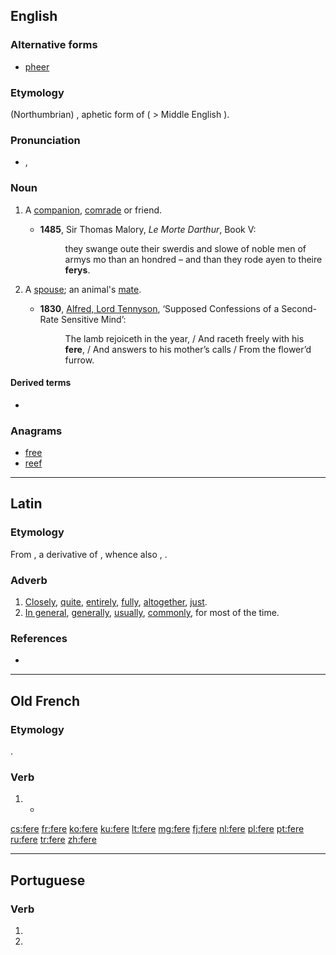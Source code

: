 ==English==

===Alternative forms===
* [[pheer]] <!--in Spenser-->

===Etymology===
{{etyl|ang}} (Northumbrian) {{term|færa|fǣra}}, aphetic form of {{term|gefera|ġefēra|lang=ang}} ( > Middle English {{term|y-fere}}).

===Pronunciation===
* {{IPA|/fɪə/}}, {{X-SAMPA|/fI@/}}

===Noun===
{{en-noun}}

# {{dialectal|or|obsolete}} A [[companion]], [[comrade]] or friend.
#* '''1485''', Sir Thomas Malory, ''Le Morte Darthur'', Book V:
#*: they swange oute their swerdis and slowe of noble men of armys mo than an hondred – and than they rode ayen to theire '''ferys'''.
# {{archaic}} A [[spouse]]; an animal's [[mate]].
#* '''1830''', [[w:Alfred_Tennyson%2C_1st_Baron_Tennyson|Alfred, Lord Tennyson]], ‘Supposed Confessions of a Second-Rate Sensitive Mind’:
#*: The lamb rejoiceth in the year, / And raceth freely with his '''fere''', / And answers to his mother’s calls / From the flower’d furrow.

====Derived terms====
* {{l|en|ferede}}

===Anagrams===
* [[free]]
* [[reef]]

----

==Latin==

===Etymology===
From {{etyl|ine-pro|la}} {{recons|dʰer-o-||tight, close by|lang=ine-pro}}, a derivative of {{recons|dʰer-||to hold|lang=ine-pro}}, whence also {{term|firmus|lang=la}}, {{term|ferme|fermē|lang=la}}.

===Adverb===
{{la-adv|ferē||-}}

# [[closely|Closely]], [[quite]], [[entirely]], [[fully]], [[altogether]], [[just]].
# [[in general|In general]], [[generally]], [[usually]], [[commonly]], for most of the time.

===References===
* {{R:L&S}}

----

==Old French==

===Etymology===
{{etyl|la|fro}} {{term|facio|faciō|lang=la}}.

===Verb===
{{head|fro|verb}}

# {{alternative form of|faire|lang=fro}}
#* {{quote-book|year=circa 1180,|title=[[s:fr:Perceval ou le conte du Graal|Perceval ou le conte du Graal]]|author=[[wikipedia:Chrétien de Troyes|Chrétien de Troyes]]|passage=Sire, vostre prisoniers sui<br />por '''fere''' ce que vos voldroiz|translation=Sire, I am your prisoner<br />To do what you desire}}

[[cs:fere]]
[[fr:fere]]
[[ko:fere]]
[[ku:fere]]
[[lt:fere]]
[[mg:fere]]
[[fj:fere]]
[[nl:fere]]
[[pl:fere]]
[[pt:fere]]
[[ru:fere]]
[[tr:fere]]
[[zh:fere]]

----
==Portuguese==

===Verb===
{{head|pt|verb form}}
# {{conjugation of|ferir||3|s|present|indicative|lang=pt}}
# {{conjugation of|ferir||2|s|imperative|lang=pt}}
{{rfc-auto}}